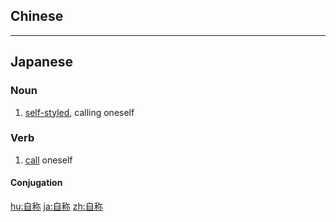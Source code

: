 {{also|自稱}}
==Chinese==
{{zh-see|自稱}}

----

==Japanese==
{{ja-kanjitab|じ|しょう|yomi=on}}

===Noun===
{{ja-noun|じしょう}}

# [[self-styled]], calling oneself

===Verb===
{{ja-verb-suru|じしょう}}

# [[call]] oneself

====Conjugation====
{{ja-suru|じしょう}}

[[hu:自称]]
[[ja:自称]]
[[zh:自称]]